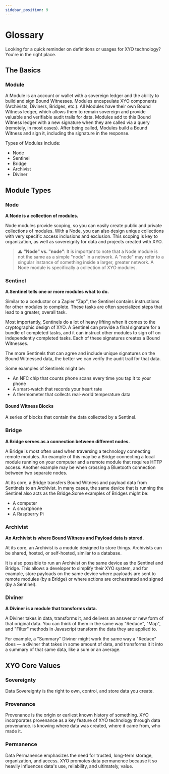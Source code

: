 ```yaml
---
sidebar_position: 9
---
```

# Glossary

Looking for a quick reminder on definitions or usages for XYO technology? You're in the right place.

<!-- [TODO] — Complete the Glossary -->
<!-- [Maryann] — Add any words here you've seen questions about (or have a question about yourself!) -->

## The Basics

### Module

A Module is an account or wallet with a sovereign ledger and the ability to build and sign Bound Witnesses.
Modules encapsulate XYO components (Archivists, Diviners, Bridges, etc.). All Modules have their own Bound Witness ledger, which allows them to remain sovereign and provide valuable and verifiable audit trails for data. Modules add to this Bound Witness ledger with a new signature when they are called via a query (remotely, in most cases). After being called, Modules build a Bound Witness and sign it, including the signature in the response.

Types of Modules include:

- Node
- Sentinel
- Bridge
- Archivist
- Diviner

## Module Types

### Node

**A Node is a collection of modules.**

Node modules provide scoping, so you can easily create public and private collections of modules. With a Node, you can also design unique collections with very specific access inclusions and exclusion. This scoping is key to organization, as well as sovereignty for data and projects created with XYO.

> :warning: **"Node" vs. "node"**: It is important to note that a Node module is not the same as a simple "node" in a network. A "node" may refer to a singular instance of something inside a larger, greater network. A Node module is specifically a collection of XYO modules.

### Sentinel

**A Sentinel tells one or more modules what to do.**

Similar to a conductor or a Zapier "Zap", the Sentinel contains instructions for other modules to complete. These tasks are often specialized steps that lead to a greater, overall task.

Most importantly, Sentinels do a lot of heavy lifting when it comes to the cryptographic design of XYO. A Sentinel can provide a final signature for a bundle of completed tasks, and it can instruct other modules to sign off on independently completed tasks. Each of these signatures creates a Bound Witnesses.

The more Sentinels that can agree and include unique signatures on the Bound Witnessed data, the better we can verify the audit trail for that data.

Some examples of Sentinels might be:

- An NFC chip that counts phone scans every time you tap it to your phone
- A smart-watch that records your heart rate
- A thermometer that collects real-world temperature data

#### Bound Witness Blocks

A series of blocks that contain the data collected by a Sentinel.

### Bridge

**A Bridge serves as a connection between different nodes.**

A Bridge is most often used when traversing a technology connecting remote modules. An example of this may be a Bridge connecting a local module running on your computer and a remote module that requires HTTP access. Another example may be when crossing a Bluetooth connection between two separate nodes.

At its core, a Bridge transfers Bound Witness and payload data from Sentinels to an Archivist. In many cases, the same device that is running the Sentinel also acts as the Bridge.Some examples of Bridges might be:

- A computer
- A smartphone
- A Raspberry Pi

### Archivist

**An Archivist is where Bound Witness and Payload data is stored.**

At its core, an Archivist is a module designed to store things. Archivists can be shared, hosted, or self-hosted, similar to a database.

It is also possible to run an Archivist on the same device as the Sentinel and Bridge. This allows a developer to simplify their XYO system, and for example, store payloads on the same device where payloads are sent to remote modules (by a Bridge) or where actions are orchestrated and signed (by a Sentinel).

### Diviner

**A Diviner is a module that transforms data.**

A Diviner takes in data, transforms it, and delivers an answer or new form of that original data. You can think of them in the same way "Reduce", "Map", and "Filter" methods in Javascript transform the data they are applied to.

For example, a "Summary" Diviner might work the same way a "Reduce" does — a diviner that takes in some amount of data, and transforms it it into a summary of that same data, like a sum or an average.

## XYO Core Values

### Sovereignty

Data Sovereignty is the right to own, control, and store data you create.

### Provenance

Provenance is the origin or earliest known history of something. XYO incorporates provenance as a key feature of XYO technology through data provenance. is knowing where data was created, where it came from, who made it.

### Permanence

Data Permanence emphasizes the need for trusted, long-term storage, organization, and access. XYO promotes data permanence because it so heavily influences data's use, reliability, and ultimately, value.
